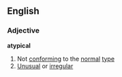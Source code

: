 ==English==
===Adjective===
'''atypical'''
#Not [[conform]]ing to the [[normal]] [[type]]
#[[Unusual]] or [[irregular]]